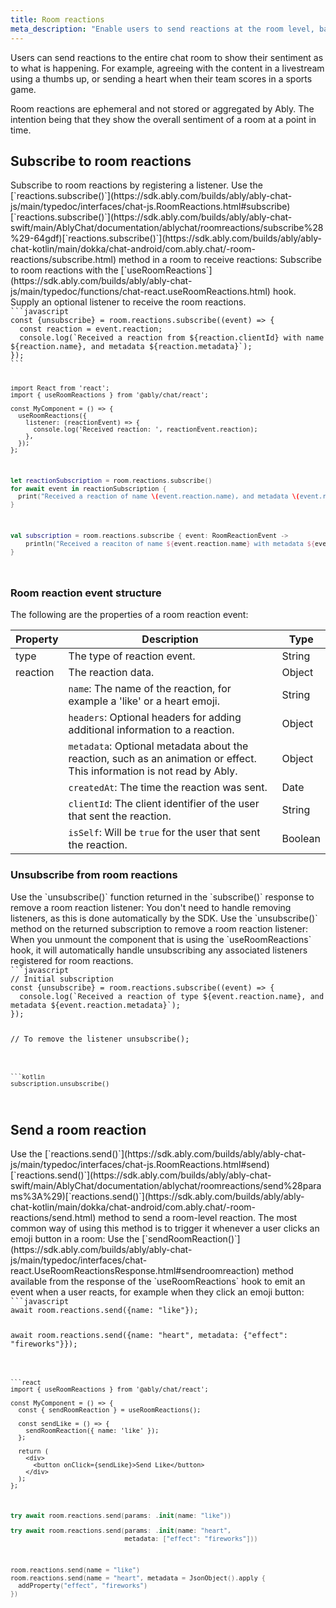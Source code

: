 ```yaml
---
title: Room reactions
meta_description: "Enable users to send reactions at the room level, based on what is happening in your application, such as a goal being scored in your livestream."
---
```


Users can send reactions to the entire chat room to show their sentiment as to what is happening. For example, agreeing with the content in a livestream using a thumbs up, or sending a heart when their team scores in a sports game.

Room reactions are ephemeral and not stored or aggregated by Ably. The intention being that they show the overall sentiment of a room at a point in time.

## Subscribe to room reactions <a id="subscribe"/>

<If lang="javascript,swift,kotlin">
Subscribe to room reactions by registering a listener. Use the <If lang="javascript">[`reactions.subscribe()`](https://sdk.ably.com/builds/ably/ably-chat-js/main/typedoc/interfaces/chat-js.RoomReactions.html#subscribe)</If><If lang="swift">[`reactions.subscribe()`](https://sdk.ably.com/builds/ably/ably-chat-swift/main/AblyChat/documentation/ablychat/roomreactions/subscribe%28%29-64gdf)</If><If lang="kotlin">[`reactions.subscribe()`](https://sdk.ably.com/builds/ably/ably-chat-kotlin/main/dokka/chat-android/com.ably.chat/-room-reactions/subscribe.html)</If> method in a room to receive reactions:
</If>

<If lang="react">
Subscribe to room reactions with the [`useRoomReactions`](https://sdk.ably.com/builds/ably/ably-chat-js/main/typedoc/functions/chat-react.useRoomReactions.html) hook. Supply an optional listener to receive the room reactions.
</If>

<Code>
```javascript
const {unsubscribe} = room.reactions.subscribe((event) => {
  const reaction = event.reaction;
  console.log(`Received a reaction from ${reaction.clientId} with name ${reaction.name}, and metadata ${reaction.metadata}`);
});
```

```react
import React from 'react';
import { useRoomReactions } from '@ably/chat/react';

const MyComponent = () => {
  useRoomReactions({
    listener: (reactionEvent) => {
      console.log('Received reaction: ', reactionEvent.reaction);
    },
  });
};
```

```swift
let reactionSubscription = room.reactions.subscribe()
for await event in reactionSubscription {
  print("Received a reaction of name \(event.reaction.name), and metadata \(event.reaction.metadata)")
}
```

```kotlin
val subscription = room.reactions.subscribe { event: RoomReactionEvent ->
    println("Received a reaciton of name ${event.reaction.name} with metadata ${event.reaction.metadata}")
}
```
</Code>

### Room reaction event structure <a id="structure"/>

The following are the properties of a room reaction event:

| Property | Description | Type |
| -------- | ----------- | ---- |
| type | The type of reaction event. | String |
| reaction | The reaction data. | Object |
| | `name`: The name of the reaction, for example a 'like' or a heart emoji. | String |
| | `headers`: Optional headers for adding additional information to a reaction. | Object |
| | `metadata`: Optional metadata about the reaction, such as an animation or effect. This information is not read by Ably. | Object |
| | `createdAt`: The time the reaction was sent. | Date |
| | `clientId`: The client identifier of the user that sent the reaction. | String |
| | `isSelf`: Will be `true` for the user that sent the reaction. | Boolean |

### Unsubscribe from room reactions <a id="unsubscribe"/>

<If lang="javascript">
Use the `unsubscribe()` function returned in the `subscribe()` response to remove a room reaction listener:
</If>

<If lang="swift">
You don't need to handle removing listeners, as this is done automatically by the SDK.
</If>

<If lang="kotlin">
Use the `unsubscribe()` method on the returned subscription to remove a room reaction listener:
</If>

<If lang="react">
When you unmount the component that is using the `useRoomReactions` hook, it will automatically handle unsubscribing any associated listeners registered for room reactions.
</If>

<If lang="javascript,kotlin">
<Code>
```javascript
// Initial subscription
const {unsubscribe} = room.reactions.subscribe((event) => {
  console.log(`Received a reaction of type ${event.reaction.name}, and metadata ${event.reaction.metadata}`);
});

// To remove the listener
unsubscribe();
```

```kotlin
subscription.unsubscribe()
```
</Code>
</If>

## Send a room reaction <a id="send"/>

<If lang="javascript,swift,kotlin">
Use the <If lang="javascript">[`reactions.send()`](https://sdk.ably.com/builds/ably/ably-chat-js/main/typedoc/interfaces/chat-js.RoomReactions.html#send)</If><If lang="swift">[`reactions.send()`](https://sdk.ably.com/builds/ably/ably-chat-swift/main/AblyChat/documentation/ablychat/roomreactions/send%28params%3A%29)</If><If lang="kotlin">[`reactions.send()`](https://sdk.ably.com/builds/ably/ably-chat-kotlin/main/dokka/chat-android/com.ably.chat/-room-reactions/send.html)</If> method to send a room-level reaction. The most common way of using this method is to trigger it whenever a user clicks an emoji button in a room:
</If>

<If lang="react">
Use the [`sendRoomReaction()`](https://sdk.ably.com/builds/ably/ably-chat-js/main/typedoc/interfaces/chat-react.UseRoomReactionsResponse.html#sendroomreaction) method available from the response of the `useRoomReactions` hook to emit an event when a user reacts, for example when they click an emoji button:
</If>

<Code>
```javascript
await room.reactions.send({name: "like"});

await room.reactions.send({name: "heart", metadata: {"effect": "fireworks"}});
```

```react
import { useRoomReactions } from '@ably/chat/react';

const MyComponent = () => {
  const { sendRoomReaction } = useRoomReactions();

  const sendLike = () => {
    sendRoomReaction({ name: 'like' });
  };

  return (
    <div>
      <button onClick={sendLike}>Send Like</button>
    </div>
  );
};
```

```swift
try await room.reactions.send(params: .init(name: "like"))

try await room.reactions.send(params: .init(name: "heart",
                              metadata: ["effect": "fireworks"]))
```

```kotlin
room.reactions.send(name = "like")
room.reactions.send(name = "heart", metadata = JsonObject().apply {
  addProperty("effect", "fireworks")
})
```
</Code>
